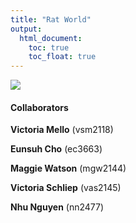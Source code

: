 ```yaml
---
title: "Rat World"
output: 
  html_document:
    toc: true
    toc_float: true
---
```


![](https://animal-human-relationship.pictures-of-cats.org/wp-content/uploads/2023/04/Rats-in-NYC.jpg)




#### Collaborators 
**Victoria Mello**  (vsm2118)

**Eunsuh Cho** (ec3663)

**Maggie Watson** (mgw2144)

**Victoria Schliep** (vas2145)

**Nhu Nguyen** (nn2477)
